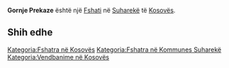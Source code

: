 {{Fshat në Kosovës
 | Emri                = Gornje Prekaze
 | EmriAlt                = Gorne Prekaze,Gornje Prekaze,Prekaz i Eperm,Prekaz i Epërm,Prekazi i Eperm,Prekazi i Epërm,Горње Преказе
 | Emri (Rasa dhanore) = 
 | Figura              = 
 | Shteti              = Kosovës
 | Komuna              = Suharekë
 | Kodi postar         = 
 | Sipërfaqja          = 

 | Popullsia           = 

 | Regj. i popullsisë  = 
 | Dend. e popullsisë  = 
 | Faqja zyrtare       = 
 <!--- Koordinatat ----> 
 | Gjerësia            = 42.77972
 | Gjatësia            = 20.82972
 | Lartësia            = 
}}
'''Gornje Prekaze''' është një [[Fshati]] në [[Suharekë]] të [[Kosovës]].

<!-- == Gjeografia == -->
<!-- == Historia == -->
<!-- == Demografia == -->
== Shih edhe ==
{{Komuna Suharekë}}
{{Kosovo-Administrata-Cung}}

[[Kategoria:Fshatra në Kosovës]]
[[Kategoria:Fshatra në Kommunes Suharekë]]
[[Kategoria:Vendbanime në Kosovës]]